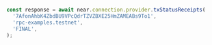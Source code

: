 ```js
const response = await near.connection.provider.txStatusReceipts(
  '7AfonAhbK4ZbdBU9VPcQdrTZVZBXE25HmZAMEABs9To1',
  'rpc-examples.testnet',
  'FINAL',
);
```
